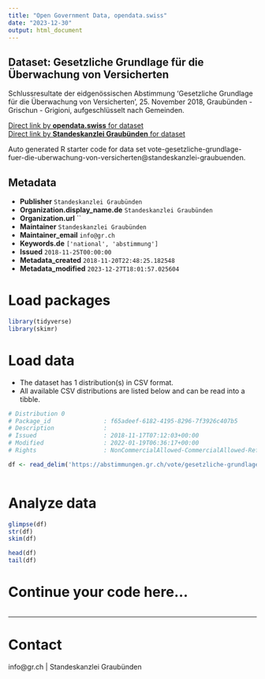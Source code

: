 ```yaml
---
title: "Open Government Data, opendata.swiss"
date: "2023-12-30"
output: html_document
---
```


## Dataset: Gesetzliche Grundlage für die Überwachung von Versicherten

Schlussresultate der eidgenössischen Abstimmung 'Gesetzliche Grundlage für die Überwachung von Versicherten', 25. November 2018, Graubünden - Grischun - Grigioni, aufgeschlüsselt nach Gemeinden.

[Direct link by **opendata.swiss** for dataset](https://opendata.swiss/de/dataset/gesetzliche-grundlage-fur-die-uberwachung-von-versicherten)<br>
[Direct link by **Standeskanzlei Graubünden** for dataset](https://abstimmungen.gr.ch/vote/gesetzliche-grundlage-fuer-die-uberwachung-von-versicherten/data)

Auto generated R starter code for data set vote-gesetzliche-grundlage-fuer-die-uberwachung-von-versicherten@standeskanzlei-graubuenden.

## Metadata

- **Publisher** `Standeskanzlei Graubünden`
- **Organization.display_name.de** `Standeskanzlei Graubünden`
- **Organization.url** ``
- **Maintainer** `Standeskanzlei Graubünden`
- **Maintainer_email** `info@gr.ch`
- **Keywords.de** `['national', 'abstimmung']`
- **Issued** `2018-11-25T00:00:00`
- **Metadata_created** `2018-11-20T22:48:25.182548`
- **Metadata_modified** `2023-12-27T18:01:57.025604`


# Load packages

```r

library(tidyverse)
library(skimr)

```

# Load data

-   The dataset has 1 distribution(s) in CSV format.
-   All available CSV distributions are listed below and can be read into a tibble.

```r

# Distribution 0
# Package_id               : f65adeef-6182-4195-8296-7f3926c407b5
# Description              : 
# Issued                   : 2018-11-17T07:12:03+00:00
# Modified                 : 2022-01-19T06:36:17+00:00
# Rights                   : NonCommercialAllowed-CommercialAllowed-ReferenceRequired

df <- read_delim('https://abstimmungen.gr.ch/vote/gesetzliche-grundlage-fuer-die-uberwachung-von-versicherten/data-csv')



```

# Analyze data

```r

glimpse(df)
str(df)
skim(df)

head(df)
tail(df)

```

# Continue your code here...

```r

```

------------------------------------------------------------------------

# Contact

info@gr.ch | Standeskanzlei Graubünden
